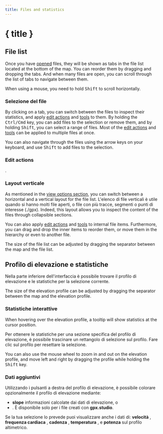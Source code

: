 ```yaml
---
title: Files and statistics
---
```


<script>
</script>

# { title }

## File list

Once you have [opened](./menu/file) files, they will be shown as tabs in the file list located at the bottom of the map.
You can reorder them by dragging and dropping the tabs.
And when many files are open, you can scroll through the list of tabs to navigate between them.

<DocsNote>

When using a mouse, you need to hold <kbd>Shift</kbd> to scroll horizontally.

</DocsNote>

### Selezione del file

By clicking on a tab, you can switch between the files to inspect their statistics, and apply [edit actions](./menu/edit) and [tools](./toolbar) to them.
By holding the <kbd>Ctrl/Cmd</kbd> key, you can add files to the selection or remove them, and by holding <kbd>Shift</kbd>, you can select a range of files.
Most of the [edit actions](./menu/edit) and [tools](./toolbar) can be applied to multiple files at once.

<DocsNote>

You can also navigate through the files using the arrow keys on your keyboard, and use <kbd>Shift</kbd> to add files to the selection.

</DocsNote>

### Edit actions

.

### Layout verticale

As mentioned in the [view options section](./menu/view), you can switch between a horizontal and a vertical layout for the file list.
L'elenco di file verticali è utile quando si hanno molti file aperti, o file con più tracce, segmenti o punti di interesse (./gpx).
Indeed, this layout allows you to inspect the content of the files through collapsible sections.

You can also apply [edit actions](./menu/edit) and [tools](./toolbar) to internal file items.
Furthermore, you can drag and drop the inner items to reorder them, or move them in the hierarchy or even to another file.

<DocsNote>

The size of the file list can be adjusted by dragging the separator between the map and the file list.

</DocsNote>

## Profilo di elevazione e statistiche

Nella parte inferiore dell'interfaccia è possibile trovare il profilo di elevazione e le statistiche per la selezione corrente.

<DocsNote>

The size of the elevation profile can be adjusted by dragging the separator between the map and the elevation profile.

</DocsNote>

### Statistiche interattive

When hovering over the elevation profile, a tooltip will show statistics at the cursor position.

Per ottenere le statistiche per una sezione specifica del profilo di elevazione, è possibile trascinare un rettangolo di selezione sul profilo.
Fare clic sul profilo per resettare la selezione.

You can also use the mouse wheel to zoom in and out on the elevation profile, and move left and right by dragging the profile while holding the <kbd>Shift</kbd> key.

### Dati aggiuntivi

Utilizzando i pulsanti a destra del profilo di elevazione, è possibile colorare opzionalmente il profilo di elevazione mediante:

- **slope** <TriangleRight size="16" class="inline-block" style="margin-bottom: 2px" /> informazioni calcolate dai dati di elevazione, o
- .
  È disponibile solo per i file creati con **gpx.studio**.

Se la tua selezione lo prevede puoi visualizzare anche i dati di: **velocità** <Zap size="16" class="inline-block" style="margin-bottom: 2px" />, **frequenza cardiaca** <HeartPulse size="16" class="inline-block" style="margin-bottom: 2px" />, **cadenza** <Orbit size="16" class="inline-block" style="margin-bottom: 2px" />, **temperatura** <Thermometer size="16" class="inline-block" style="margin-bottom: 2px" />, e **potenza** <SquareActivity size="16" class="inline-block" style="margin-bottom: 2px" /> sul profilo altimetrico.
